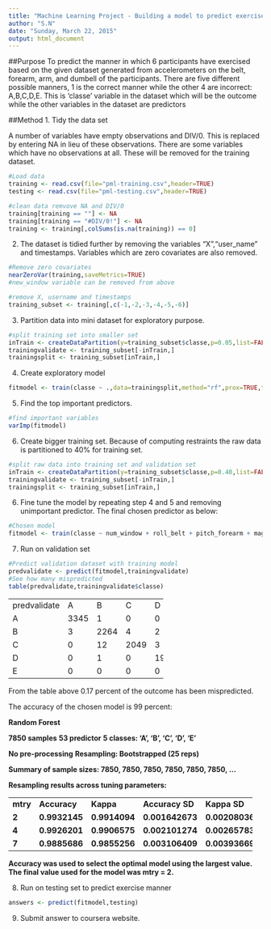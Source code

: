 ```yaml
---
title: "Machine Learning Project - Building a model to predict exercise manner"
author: "S.N"
date: "Sunday, March 22, 2015"
output: html_document
---
```


##Purpose
To predict the manner in which 6 participants have exercised based on the given dataset generated from accelerometers on the belt, forearm, arm, and dumbell of the participants. There are five different possible manners, 1 is the correct manner while the other 4 are incorrect: A,B,C,D,E. This is 'classe' variable in the dataset which will be the outcome while the other variables in the dataset are predictors

##Method
1. Tidy the data set

A number of variables have empty observations and DIV/0. This is replaced by entering NA in lieu of these observations. There are some variables which have no observations at all. These will be removed for the training dataset.

```r
#Load data
training <- read.csv(file="pml-training.csv",header=TRUE)
testing <- read.csv(file="pml-testing.csv",header=TRUE)

#clean data remvove NA and DIV/0
training[training == ""] <- NA
training[training == "#DIV/0!"] <- NA
training <- training[,colSums(is.na(training)) == 0]
```

2. The dataset is tidied further by removing the variables "X","user_name" and timestamps. Variables which are zero covariates are also removed.

```r
#Remove zero covariates
nearZeroVar(training,saveMetrics=TRUE)
#new_window variable can be removed from above

#remove X, username and timestamps
training_subset <- training[,c(-1,-2,-3,-4,-5,-6)]
````

3. Partition data into mini dataset for exploratory purpose.

```r
#split training set into smaller set 
inTrain <- createDataPartition(y=training_subset$classe,p=0.05,list=FALSE)
trainingvalidate <- training_subset[-inTrain,]
trainingsplit <- training_subset[inTrain,]
```

4. Create exploratory model
```r
fitmodel <- train(classe ~ .,data=trainingsplit,method="rf",prox=TRUE,trControl=trainControl(preProcOptions=list(k=3)))

```

5. Find the top important predictors.
```r
#find important variables
varImp(fitmodel)
```

6. Create bigger training set. Because of computing restraints the raw data is partitioned to 40% for training set.

```r
#split raw data into training set and validation set  
inTrain <- createDataPartition(y=training_subset$classe,p=0.40,list=FALSE)
trainingvalidate <- training_subset[-inTrain,]
trainingsplit <- training_subset[inTrain,]
```

6. Fine tune the model by repeating step 4 and 5 and removing unimportant predictor. The final chosen predictor as below:
```r
#Chosen model
fitmodel <- train(classe ~ num_window + roll_belt + pitch_forearm + magnet_dumbbell_z + magnet_dumbbell_y + yaw_belt + pitch_belt,data=trainingsplit,method="rf",prox=TRUE,trControl=trainControl(preProcOptions=list(k=3)))
```

7. Run on validation set
```r
#Predict validation dataset with training model
predvalidate <- predict(fitmodel,trainingvalidate)
#See how many mispredicted
table(predvalidate,trainingvalidate$classe)
```
+--------------+-----+-----+-----+-----+----+
|predvalidate  |  A  |  B  |  C  |  D  |  E |
+--------------+-----+-----+-----+-----+----+
|A             |3345 |  1  | 0   |  0  |  0 | 
+--------------+-----+-----+-----+-----+----+
|B             |3    |2264 |4    |2    |4   |
+--------------+-----+-----+-----+-----+----+
|C             |0    |12   |2049 |  3  |  0 |
+--------------+-----+-----+-----+-----+----+
|D             |0    |1    |0    |1924 |  5 |
+--------------+-----+-----+-----+-----+----+
|E             |0    |  0  |  0  |   0 |2155|
+--------------+-----+-----+-----+-----+----+

From the table above 0.17 percent of the outcome has been mispredicted.

The accuracy of the chosen model is 99 percent:

**Random Forest**

**7850 samples**
  **53 predictor**
   **5 classes: 'A', 'B', 'C', 'D', 'E'** 

**No pre-processing**
**Resampling: Bootstrapped (25 reps)** 

**Summary of sample sizes: 7850, 7850, 7850, 7850, 7850, 7850, ...** 

**Resampling results across tuning parameters:**

+-----------+---------------+---------------+------------------+-----------------+
|  **mtry** |  **Accuracy** |  **Kappa**    |  **Accuracy SD** |  **Kappa SD**   | 
+-----------+---------------+---------------+------------------+-----------------+
|  **2**    | **0.9932145** |**0.9914094**  |  **0.001642673** | **0.002080360** |
+-----------+---------------+---------------+------------------+-----------------+
|  **4**    | **0.9926201** | **0.9906575** | **0.002101274**  | **0.002657833** |
+-----------+---------------+---------------+------------------+-----------------+
|  **7**    | **0.9885686** | **0.9855256** | **0.003106409**  | **0.003936698** |
+-----------+---------------+---------------+------------------+-----------------+

**Accuracy was used to select the optimal model using  the largest value.**
**The final value used for the model was mtry = 2. ** 

8. Run on testing set to predict exercise manner
```r
answers <- predict(fitmodel,testing)
```

9. Submit answer to coursera website.